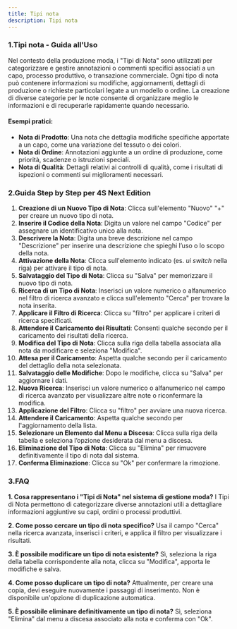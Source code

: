 ```yaml
---
title: Tipi nota
description: Tipi nota
---
```


### 1.Tipi nota - Guida all'Uso

Nel contesto della produzione moda, i "Tipi di Nota" sono utilizzati per categorizzare e gestire annotazioni o commenti specifici associati a un capo, processo produttivo, o transazione commerciale. Ogni tipo di nota può contenere informazioni su modifiche, aggiornamenti, dettagli di produzione o richieste particolari legate a un modello o ordine. La creazione di diverse categorie per le note consente di organizzare meglio le informazioni e di recuperarle rapidamente quando necessario.

#### Esempi pratici:

* **Nota di Prodotto**: Una nota che dettaglia modifiche specifiche apportate a un capo, come una variazione del tessuto o dei colori.
* **Nota di Ordine**: Annotazioni aggiunte a un ordine di produzione, come priorità, scadenze o istruzioni speciali.
* **Nota di Qualità**: Dettagli relativi ai controlli di qualità, come i risultati di ispezioni o commenti sui miglioramenti necessari.



### 2.Guida Step by Step per 4S Next Edition

1. **Creazione di un Nuovo Tipo di Nota**: Clicca sull'elemento "Nuovo" "+" per creare un nuovo tipo di nota.
2. **Inserire il Codice della Nota**: Digita un valore nel campo "Codice" per assegnare un identificativo unico alla nota.
3. **Descrivere la Nota**: Digita una breve descrizione nel campo "Descrizione" per inserire una descrizione che spieghi l’uso o lo scopo della nota.
4. **Attivazione della Nota**: Clicca sull'elemento indicato (es. *ui switch* nella riga) per attivare il tipo di nota.
5. **Salvataggio del Tipo di Nota**: Clicca su "Salva" per memorizzare il nuovo tipo di nota.
6. **Ricerca di un Tipo di Nota**: Inserisci un valore numerico o alfanumerico nel filtro di ricerca avanzato e clicca sull'elemento "Cerca" per trovare la nota inserita.
7. **Applicare il Filtro di Ricerca**: Clicca su "filtro" per applicare i criteri di ricerca specificati.
8. **Attendere il Caricamento dei Risultati**: Consenti qualche secondo per il caricamento dei risultati della ricerca.
9. **Modifica del Tipo di Nota**: Clicca sulla riga della tabella associata alla nota da modificare e seleziona "Modifica".
10. **Attesa per il Caricamento**: Aspetta qualche secondo per il caricamento del dettaglio della nota selezionata.
11. **Salvataggio delle Modifiche**: Dopo le modifiche, clicca su "Salva" per aggiornare i dati.
12. **Nuova Ricerca**: Inserisci un valore numerico o alfanumerico nel campo di ricerca avanzato per visualizzare altre note o riconfermare la modifica.
13. **Applicazione del Filtro**: Clicca su "filtro" per avviare una nuova ricerca.
14. **Attendere il Caricamento**: Aspetta qualche secondo per l'aggiornamento della lista.
15. **Selezionare un Elemento dal Menu a Discesa**: Clicca sulla riga della tabella e seleziona l’opzione desiderata dal menu a discesa.
16. **Eliminazione del Tipo di Nota**: Clicca su "Elimina" per rimuovere definitivamente il tipo di nota dal sistema.
17. **Conferma Eliminazione**: Clicca su "Ok" per confermare la rimozione.



### 3.FAQ&#x20;

**1. Cosa rappresentano i "Tipi di Nota" nel sistema di gestione moda?**
I Tipi di Nota permettono di categorizzare diverse annotazioni utili a dettagliare informazioni aggiuntive su capi, ordini o processi produttivi.

**2. Come posso cercare un tipo di nota specifico?**
Usa il campo "Cerca" nella ricerca avanzata, inserisci i criteri, e applica il filtro per visualizzare i risultati.

**3. È possibile modificare un tipo di nota esistente?**
Sì, seleziona la riga della tabella corrispondente alla nota, clicca su "Modifica", apporta le modifiche e salva.

**4. Come posso duplicare un tipo di nota?**
Attualmente, per creare una copia, devi eseguire nuovamente i passaggi di inserimento. Non è disponibile un'opzione di duplicazione automatica.

**5. È possibile eliminare definitivamente un tipo di nota?**
Sì, seleziona "Elimina" dal menu a discesa associato alla nota e conferma con "Ok".